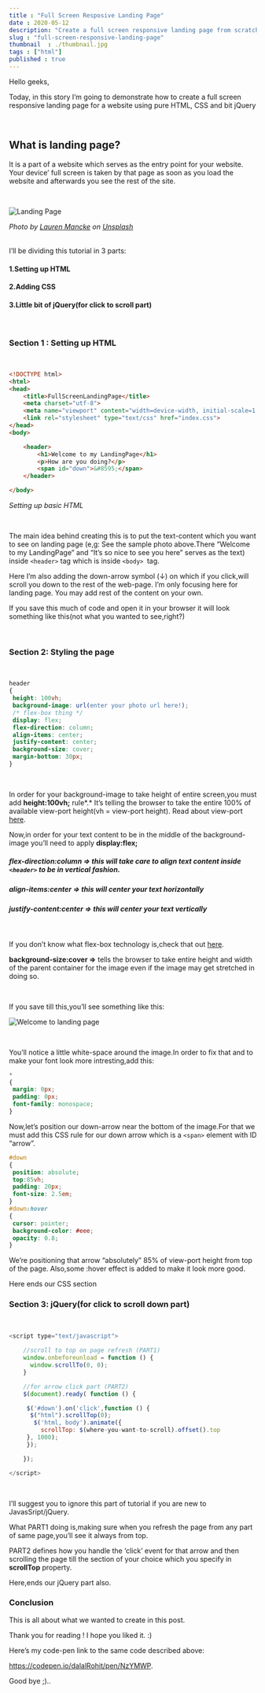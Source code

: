 ```yaml
---
title : "Full Screen Resposive Landing Page"
date : 2020-05-12
description: "Create a full screen responsive landing page from scratch using HTML, CSS and JS"
slug : "full-screen-responsive-landing-page"
thumbnail  : ./thumbnail.jpg
tags : ["html"]
published : true
---
```


Hello geeks,

Today, in this story I’m going to demonstrate how to create a full screen responsive landing page for a website using pure HTML, CSS and bit jQuery

<br/>

## What is landing  page?



It is a part of a website which serves as the entry point for your website. Your device’ full screen is taken by that page as soon as you load the website and afterwards you see the rest of the site.

<br/>

 ![Landing Page](./thumbnail.jpg)

*Photo by [Lauren Mancke](https://unsplash.com/@laurenmancke?utm_source=unsplash&utm_medium=referral&utm_content=creditCopyText) on [Unsplash](https://unsplash.com/s/photos/landing-page?utm_source=unsplash&utm_medium=referral&utm_content=creditCopyText)*

###### 		



I’ll be dividing this tutorial in 3 parts:

#### 1.Setting up HTML

#### 2.Adding CSS

#### 3.Little bit of jQuery(for click to scroll part)

<br/>

### Section 1 :  Setting up HTML

<br/>

```html
<!DOCTYPE html>
<html>
<head>
	<title>FullScreenLandingPage</title>
	<meta charset="utf-8">
	<meta name="viewport" content="width=device-width, initial-scale=1.0">
	<link rel="stylesheet" type="text/css" href="index.css">
</head>
<body>

	<header>
		<h1>Welcome to my LandingPage</h1>
		<p>How are you doing?</p>
    	<span id="down">&#8595;</span>
	</header>

</body>
```



*Setting up basic HTML*

<br/>

The main idea behind creating this is to put the text-content which you want to see on landing page (e,g: See the sample photo above.There “Welcome to my LandingPage” and “It’s so nice to see you here” serves as the text) inside ```<header>``` tag which is inside ```<body> ```tag.

Here I’m also adding the down-arrow symbol (<span id="down">&#8595;</span>) on which if you click,will scroll you down to the rest of the web-page. I’m only focusing here for landing page. You may add rest of the content on your own.

If you save this much of code and open it in your browser it will look something like this(not what you wanted to see,right?)



<br/>

### Section 2: Styling the page



<br/>

```css
header
{
 height: 100vh;
 background-image: url(enter your photo url here!);
 /* flex-box thing */
 display: flex;
 flex-direction: column;
 align-items: center;
 justify-content: center;
 background-size: cover; 
 margin-bottom: 30px;
}
```

<br/>

In order for your background-image to take height of entire screen,you must add **height:100vh;** rule*.* It’s telling the browser to take the entire 100% of available view-port height(vh = view-port height). Read about view-port [here](https://developer.mozilla.org/en-US/docs/Mozilla/Mobile/Viewport_meta_tag).

Now,in order for your text content to be in the middle of the background-image you’ll need to apply **display:flex;**



##### flex-direction:column => this will take care to align text content inside ```<header>``` to be in vertical fashion.

##### align-items:center => this will center your text horizontally

##### justify-content:center => this will center your text vertically

<br/>

If you don’t know what flex-box technology is,check that out [here](https://css-tricks.com/snippets/css/a-guide-to-flexbox/).

**background-size:cover =>** tells the browser to take entire height and width of the parent container for the image even if the image may get stretched in doing so.

<br/>

If you save till this,you’ll see something like this:

![Welcome to landing page](./welcome.PNG)



<br/>

You’ll notice a little white-space around the image.In order to fix that and to make your font look more intresting,add this:

```css
*
{
 margin: 0px;
 padding: 0px;
 font-family: monospace;
}
```

Now,let’s position our down-arrow near the bottom of the image.For that we must add this CSS rule for our down arrow which is a  ```<span>``` element with ID “arrow”.

```css
#down
{
 position: absolute;
 top:85vh;
 padding: 20px;
 font-size: 2.5em;
}
#down:hover
{
 cursor: pointer;
 background-color: #eee;
 opacity: 0.8;
}
```

We’re positioning that arrow “absolutely” 85% of view-port height from top of the page. Also,some :hover effect is added to make it look more good.

Here ends our CSS section





### Section 3: jQuery(for click to scroll down part)

<br/>

```js
<script type="text/javascript">
    
    //scroll to top on page refresh (PART1)
    window.onbeforeunload = function () {
      window.scrollTo(0, 0);
    }

    //for arrow click part (PART2)
    $(document).ready( function () {

     $('#down').on('click',function () {
      $("html").scrollTop(0);
       $('html, body').animate({
         scrollTop: $(where-you-want-to-scroll).offset().top
     }, 1000);
     });

    });

</script>
```

<br/>

I’ll suggest you to ignore this part of tutorial if you are new to JavasSript/jQuery.

What PART1 doing is,making sure when you refresh the page from any part of same page,you’ll see it always from top.

PART2 defines how you handle the ‘click’ event for that arrow and then scrolling the page till the section of your choice which you specify in **scrollTop** property.

Here,ends our jQuery part also.

### Conclusion

This is all about what we wanted to create in this post.

Thank you for reading ! I hope you liked it. :)

Here’s my code-pen link to the same code described above:

https://codepen.io/dalalRohit/pen/NzYMWP.

Good bye ;)..

